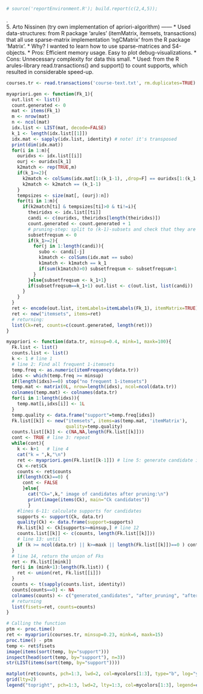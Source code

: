 ```r
# source('reportEnvironment.R'); build.report(c(2,4,5));
```
.  
5. Arto Nissinen (try own implementation of apriori-algorithm)
------
* Used data-structures: from R package 'arules' (itemMatrix, itemsets, transactions) that all use sparse-matrix implementation 'ngCMatrix' from the R package 'Matrix'.
* Why? I wanted to learn how to use sparse-matrices and S4-objects.
* Pros: Efficient memory usage. Easy to plot debug-visualizations.
* Cons: Unnecessary complexity for data this small.
* Used: from the R arules-library read.transactions() and support() to count supports, which resulted in considerable speed-up.

```r
courses.tr <- read.transactions('course-text.txt', rm.duplicates=TRUE)

myapriori.gen <- function(Fk_1){
  out.list <- list()
  count.generated <- 0
  mat <- items(Fk_1)
  m <- nrow(mat)
  n <- ncol(mat)
  idx.list <- LIST(mat, decode=FALSE)
  k_1 <- length(idx.list[[1]])
  idx.mat <- sapply(idx.list, identity) # note! it's transposed
  print(dim(idx.mat))
  for(i in 1:m){
    ouridxs <- idx.list[[i]]
    ourj <- ouridxs[k_1]
    k2match <- rep(TRUE,m)
    if(k_1>=2){
      k2match <- colSums(idx.mat[1:(k_1-1), ,drop=F] == ouridxs[1:(k_1-1)])
      k2match <- k2match == (k_1-1)
    }
    tempsizes <- size(mat[, (ourj):n])
    for(ti in 1:m){
      if(k2match[ti] & tempsizes[ti]>0 & ti!=i){
        theiridxs <- idx.list[[ti]]
        candi <- c(ouridxs, theiridxs[length(theiridxs)])
        count.generated <- count.generated + 1
        # pruning-step: split to (k-1)-subsets and check that they are frequent
        subsetfreqsum <- 0
        if(k_1>=2){
          for(j in 1:length(candi)){
            subo <- candi[-j]
            k1match <- colSums(idx.mat == subo)
            k1match <- k1match == k_1
            if(sum(k1match)>0) subsetfreqsum <- subsetfreqsum+1
          }
        }else{subsetfreqsum <- k_1+1}
        if(subsetfreqsum==k_1+1) out.list <- c(out.list, list(candi))
      }
    }
  }
  ret <- encode(out.list, itemLabels=itemLabels(Fk_1), itemMatrix=TRUE)
  ret <- new("itemsets", items=ret)
  # returning:
  list(Ck=ret, counts=c(count.generated, length(ret)))
}

myapriori <- function(data.tr, minsup=0.4, mink=1, maxk=100){
  Fk.list <- list()
  counts.list <- list()
  k <- 1 # line 1
  # line 2: Find all frequent 1-itemsets
  temp.freq <- as.numeric(itemFrequency(data.tr))
  idxs <- which(temp.freq >= minsup)
  if(length(idxs)==0) stop("no frequent 1-itemsets")
  temp.mat <- matrix(0L, nrow=length(idxs), ncol=ncol(data.tr))
  colnames(temp.mat) <- colnames(data.tr)
  for(i in 1:length(idxs)){
    temp.mat[i,idxs[i]] <- 1L
  }
  temp.quality <- data.frame("support"=temp.freq[idxs])
  Fk.list[[k]] <- new("itemsets", items=as(temp.mat, 'itemMatrix'), 
                      quality=temp.quality)
  counts.list[[k]] <- c(NA,NA,length(Fk.list[[k]]))
  cont <- TRUE # line 3: repeat
  while(cont){ 
    k <- k+1   # line 4
    cat("k = ",k,"\n")
    ret <- myapriori.gen(Fk.list[[k-1]]) # line 5: generate candidate itemsets
    Ck <-ret$Ck
    counts <- ret$counts
    if(length(Ck)==0) {
      cont <- FALSE
      }else{
        cat("Ck=",k," image of candidates after pruning:\n")
        print(image(items(Ck), main="Ck candidates"))
        }
    #lines 6-11: calculate supports for candidates
    supports <- support(Ck, data.tr)
    quality(Ck) <- data.frame(support=supports)    
    Fk.list[k] <- Ck[supports>=minsup,] # line 12
    counts.list[[k]] <- c(counts, length(Fk.list[[k]]))
    # line 13: until
    if (k >= ncol(data.tr) || k>=maxk || length(Fk.list[[k]])==0 ) cont <- FALSE   
  }
  # line 14, return the union of Fks
  ret <- Fk.list[[mink]]
  for(i in (mink+1):length(Fk.list)) {
    ret <- union(ret, Fk.list[[i]])
  }
  counts <- t(sapply(counts.list, identity))
  counts[counts==0] <- NA
  colnames(counts) <- c("generated_candidates", "after_pruning", "after_support_counting")
  # returning
  list(fisets=ret, counts=counts)
}

# Calling the function
ptm <- proc.time()
ret <- myapriori(courses.tr, minsup=0.23, mink=6, maxk=15)
proc.time() - ptm
temp <- ret$fisets
image(items(sort(temp, by="support")))
inspect(head(sort(temp, by="support"), n=3))
str(LIST(items(sort(temp, by="support"))))
```

```r
matplot(ret$counts, pch=1:3, lwd=2, col=mycolors[1:3], type="b", log="y", xlab="k", ylab="count", main="Candidates: generated, pruned, supported")
grid(lty=2)
legend("topright", pch=1:3, lwd=2, lty=1:3, col=mycolors[1:3], legend=colnames(ret$counts))
```
